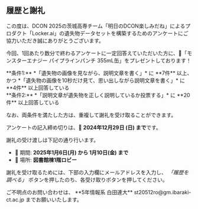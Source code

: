 ## 履歴と謝礼

この度は、DCON 2025の茨城高専チーム「明日のDCON楽しみだね」によるプロダクト「Locker.ai」の遺失物データセットを構築するためのアンケートにご協力いただき誠にありがとうございます。

今回、1回あたり数分で終わるアンケートに一定回答えていただいた方に、🎁「モンスターエナジー パイプラインパンチ 355mL缶」をプレゼントしております！

<div className="markup_div markdown-alert markdown-alert-note">
  **条件1:** *「遺失物の画像を見ながら、説明文章を書く」* に **7件** 以上、かつ
  *「遺失物の画像を10秒だけ見て、思い出しながら説明文章を書く」* に **4件** 以上回答している
</div>

<div className="markup_div markdown-alert markdown-alert-note">
  **条件2:** *「説明文章が遺失物を正しく説明しているか投票する」* に **20件** 以上回答している
</div>

なお、両条件を満たした方は、重複して謝礼を受け取ることができます。

アンケートの記入締め切りは、📆 **2024年12月29日 (日) まで**です。

謝礼の受け渡しは下記の通り行います。

- 📆 期間: **2025年1月6日(月) から 1月10日(金) まで**
- 🏢 場所: **図書館棟1階ロビー**

謝礼を受け取るためには、下部の入力欄にメールアドレスを入力し、 _「履歴を調べる」_ ボタンを押したのち、各受け取りボタンを押してください。

<div className="markup_div markdown-alert markdown-alert-note">
  ご不明点のお問い合わせは、 **5年情報系 白田連大** st20512ro@gm.ibaraki-ct.ac.jp までお願いいたします。
</div>
